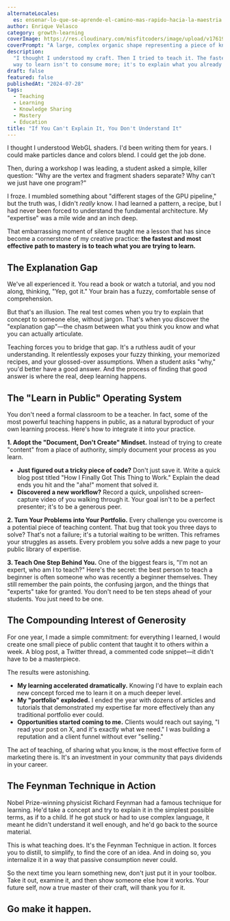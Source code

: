 ```yaml
---
alternateLocales:
  es: ensenar-lo-que-se-aprende-el-camino-mas-rapido-hacia-la-maestria
author: Enrique Velasco
category: growth-learning
coverImage: https://res.cloudinary.com/misfitcoders/image/upload/v1761918583/eVelasco/covers/articles/teaching-what-you-learn_xuzsxy.png
coverPrompt: "A large, complex organic shape representing a piece of knowledge being deconstructed and then reconstructed into a simple, clear geometric form, modern abstract graphic illustration, heavy grainy stippled risograph texture throughout, high contrast duotone: black and bright teal, a fragmented composition showing a process of transformation, where a chaotic input becomes a structured output, combining hard-edged geometric silhouettes with soft blob-like organic forms, a tangled organic brain-like shape, glowing lines of deconstruction, a simple, elegant geometric crystal, stylized human silhouettes in a teacher-student relationship, abstract light bulbs and question marks, neo-surrealism meets retro 80s/90s digital aesthetic, punk zine art style, flat bold colors with integrated noise texture, not just overlay, raw gritty print-like quality, energetic and intense composition, conceptual not realistic, dreamlike and bizarre atmosphere"
description:
  "I thought I understood my craft. Then I tried to teach it. The fastest
  way to learn isn't to consume more; it's to explain what you already know."
draft: false
featured: false
publishedAt: "2024-07-28"
tags:
  - Teaching
  - Learning
  - Knowledge Sharing
  - Mastery
  - Education
title: "If You Can't Explain It, You Don't Understand It"
---
```


I thought I understood WebGL shaders. I'd been writing them for years. I could make particles dance and colors blend. I could get the job done.

Then, during a workshop I was leading, a student asked a simple, killer question: "Why are the vertex and fragment shaders separate? Why can't we just have one program?"

I froze. I mumbled something about "different stages of the GPU pipeline," but the truth was, I didn't _really_ know. I had learned a pattern, a recipe, but I had never been forced to understand the fundamental architecture. My "expertise" was a mile wide and an inch deep.

That embarrassing moment of silence taught me a lesson that has since become a cornerstone of my creative practice: **the fastest and most effective path to mastery is to teach what you are trying to learn.**

## The Explanation Gap

We've all experienced it. You read a book or watch a tutorial, and you nod along, thinking, "Yep, got it." Your brain has a fuzzy, comfortable sense of comprehension.

But that's an illusion. The real test comes when you try to explain that concept to someone else, without jargon. That's when you discover the "explanation gap"—the chasm between what you think you know and what you can actually articulate.

Teaching forces you to bridge that gap. It's a ruthless audit of your understanding. It relentlessly exposes your fuzzy thinking, your memorized recipes, and your glossed-over assumptions. When a student asks "why," you'd better have a good answer. And the process of finding that good answer is where the real, deep learning happens.

## The "Learn in Public" Operating System

You don't need a formal classroom to be a teacher. In fact, some of the most powerful teaching happens in public, as a natural byproduct of your own learning process. Here's how to integrate it into your practice.

**1. Adopt the "Document, Don't Create" Mindset.** Instead of trying to create "content" from a place of authority, simply document your process as you learn.

- **Just figured out a tricky piece of code?** Don't just save it. Write a quick blog post titled "How I Finally Got This Thing to Work." Explain the dead ends you hit and the "aha!" moment that solved it.
- **Discovered a new workflow?** Record a quick, unpolished screen-capture video of you walking through it. Your goal isn't to be a perfect presenter; it's to be a generous peer.

**2. Turn Your Problems into Your Portfolio.** Every challenge you overcome is a potential piece of teaching content. That bug that took you three days to solve? That's not a failure; it's a tutorial waiting to be written. This reframes your struggles as assets. Every problem you solve adds a new page to your public library of expertise.

**3. Teach One Step Behind You.** One of the biggest fears is, "I'm not an expert, who am I to teach?" Here's the secret: the best person to teach a beginner is often someone who was recently a beginner themselves. They still remember the pain points, the confusing jargon, and the things that "experts" take for granted. You don't need to be ten steps ahead of your students. You just need to be one.

## The Compounding Interest of Generosity

For one year, I made a simple commitment: for everything I learned, I would create one small piece of public content that taught it to others within a week. A blog post, a Twitter thread, a commented code snippet—it didn't have to be a masterpiece.

The results were astonishing.

- **My learning accelerated dramatically.** Knowing I'd have to explain each new concept forced me to learn it on a much deeper level.
- **My "portfolio" exploded.** I ended the year with dozens of articles and tutorials that demonstrated my expertise far more effectively than any traditional portfolio ever could.
- **Opportunities started coming to me.** Clients would reach out saying, "I read your post on X, and it's exactly what we need." I was building a reputation and a client funnel without ever "selling."

The act of teaching, of sharing what you know, is the most effective form of marketing there is. It's an investment in your community that pays dividends in your career.

## The Feynman Technique in Action

Nobel Prize-winning physicist Richard Feynman had a famous technique for learning. He'd take a concept and try to explain it in the simplest possible terms, as if to a child. If he got stuck or had to use complex language, it meant he didn't understand it well enough, and he'd go back to the source material.

This is what teaching does. It's the Feynman Technique in action. It forces you to distill, to simplify, to find the core of an idea. And in doing so, you internalize it in a way that passive consumption never could.

So the next time you learn something new, don't just put it in your toolbox. Take it out, examine it, and then show someone else how it works. Your future self, now a true master of their craft, will thank you for it.

## Go make it happen.
